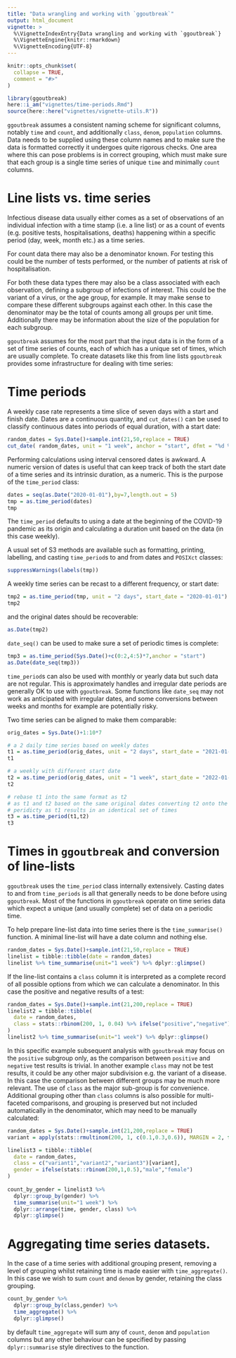 ```yaml
---
title: "Data wrangling and working with `ggoutbreak`"
output: html_document
vignette: >
  %\VignetteIndexEntry{Data wrangling and working with `ggoutbreak`}
  %\VignetteEngine{knitr::rmarkdown}
  %\VignetteEncoding{UTF-8}
---
```


```r
knitr::opts_chunk$set(
  collapse = TRUE,
  comment = "#>"
)

library(ggoutbreak)
here::i_am("vignettes/time-periods.Rmd")
source(here::here("vignettes/vignette-utils.R"))

```


`ggoutbreak` assumes a consistent naming scheme for significant columns,
notably `time` and `count`, and additionally `class`, `denom`, `population`
columns. Data needs to be supplied using these column names and to make sure the
data is formatted correctly it undergoes quite rigorous checks. One area where
this can pose problems is in correct grouping, which must make sure that each
group is a single time series of unique `time` and minimally `count` columns.

# Line lists vs. time series

Infectious disease data usually either comes as a set of observations of an
individual infection with a time stamp (i.e. a line list) or as a count of
events (e.g. positive tests, hospitalisations, deaths) happening within a
specific period (day, week, month etc.) as a time series.

For count data there may also be a denominator known. For testing this could be
the number of tests performed, or the number of patients at risk of
hospitalisation.

For both these data types there may also be a class associated with each
observation, defining a subgroup of infections of interest. This could be the
variant of a virus, or the age group, for example. It may make sense to compare
these different subgroups against each other. In this case the denominator may
be the total of counts among all groups per unit time. Additionally there may be
information about the size of the population for each subgroup.

`ggoutbreak` assumes for the most part that the input data is in the form of
a set of time series of counts, each of which has a unique set of times, which
are usually complete. To create datasets like this from line lists `ggoutbreak`
provides some infrastructure for dealing with time series:

# Time periods

A weekly case rate represents a time slice of seven days with a start and finish
date. Dates are a continuous quantity, and `cut_dates()` can be used to classify
continuous dates into periods of equal duration, with a start date:

```r
random_dates = Sys.Date()+sample.int(21,50,replace = TRUE)
cut_date( random_dates, unit = "1 week", anchor = "start", dfmt = "%d %b")
```

Performing calculations using interval censored dates is awkward. A numeric
version of dates is useful that can keep track of both the start date of a time
series and its intrinsic duration, as a numeric. This is the purpose of the
`time_period` class:

```r
dates = seq(as.Date("2020-01-01"),by=7,length.out = 5)
tmp = as.time_period(dates)
tmp
```

The `time_period` defaults to using a date at the beginning of the COVID-19 
pandemic as its origin and calculating a duration unit based on the data (in this
case weekly).

A usual set of S3 methods are available such as formatting, printing, labelling,
and casting `time_period`s to and from dates and `POSIXct` classes:

```r
suppressWarnings(labels(tmp))
```

A weekly time series can be recast to a different frequency, or start date:

```r

tmp2 = as.time_period(tmp, unit = "2 days", start_date = "2020-01-01")
tmp2

```

and the original dates should be recoverable:

```r
as.Date(tmp2)
```

`date_seq()` can be used to make sure a set of periodic times is complete:

```r

tmp3 = as.time_period(Sys.Date()+c(0:2,4:5)*7,anchor = "start")
as.Date(date_seq(tmp3))

```

`time_period`s can also be used with monthly or yearly data but such data are
not regular. This is approximately handles and irregular date periods are
generally OK to use with `ggoutbreak`. Some functions like `date_seq` may not
work as anticipated with irregular dates, and some conversions between weeks and
months for example are potentially risky.

Two time series can be aligned to make them comparable:

```r

orig_dates = Sys.Date()+1:10*7

# a 2 daily time series based on weekly dates
t1 = as.time_period(orig_dates, unit = "2 days", start_date = "2021-01-01")
t1

# a weekly with different start date
t2 = as.time_period(orig_dates, unit = "1 week", start_date = "2022-01-01")
t2

# rebase t1 into the same format as t2
# as t1 and t2 based on the same original dates converting t2 onto the same
# peridicty as t1 results in an identical set of times
t3 = as.time_period(t1,t2)
t3
```

# Times in `ggoutbreak` and conversion of line-lists

`ggoutbreak` uses the `time_period` class internally extensively. Casting dates
to and from `time_periods` is all that generally needs to be done before using 
`ggoutbreak`. Most of the functions in `ggoutbreak` operate on time series data
which expect a unique (and usually complete) set of data on a periodic time.

To help prepare line-list data into time series there is the `time_summarise()` 
function. A minimal line-list will have a date column and nothing else.


```r

random_dates = Sys.Date()+sample.int(21,50,replace = TRUE)
linelist = tibble::tibble(date = random_dates)
linelist %>% time_summarise(unit="1 week") %>% dplyr::glimpse()

```

If the line-list contains a `class` column it is interpreted as a complete
record of all possible options from which we can calculate a denominator. In
this case the positive and negative results of a test:

```r

random_dates = Sys.Date()+sample.int(21,200,replace = TRUE)
linelist2 = tibble::tibble(
  date = random_dates,
  class = stats::rbinom(200, 1, 0.04) %>% ifelse("positive","negative")
)
linelist2 %>% time_summarise(unit="1 week") %>% dplyr::glimpse()


```

In this specific example subsequent analysis with `ggoutbreak` may focus on the
`positive` subgroup only, as the comparison between `positive` and `negative`
test results is trivial. In another example `class` may not be test results, it
could be any other major subdivision e.g. the variant of a disease. In this case
the comparison between different groups may be much more relevant. The use of
`class` as the major sub-group is for convenience. Additional grouping other
than `class` columns is also possible for multi-faceted comparisons, and
grouping is preserved but not included automatically in the denominator, which
may need to be manually calculated:

```r

random_dates = Sys.Date()+sample.int(21,200,replace = TRUE)
variant = apply(stats::rmultinom(200, 1, c(0.1,0.3,0.6)), MARGIN = 2, function(x) which(x==1))

linelist3 = tibble::tibble(
  date = random_dates,
  class = c("variant1","variant2","variant3")[variant],
  gender = ifelse(stats::rbinom(200,1,0.5),"male","female")
)
  
count_by_gender = linelist3 %>% 
  dplyr::group_by(gender) %>% 
  time_summarise(unit="1 week") %>% 
  dplyr::arrange(time, gender, class) %>%
  dplyr::glimpse()

```

# Aggregating time series datasets.

In the case of a time series with additional grouping present, removing a level
of grouping whilst retaining time is made easier with `time_aggregate()`. In
this case we wish to sum `count` and `denom` by gender, retaining the class
grouping.

```r

count_by_gender %>% 
  dplyr::group_by(class,gender) %>% 
  time_aggregate() %>%
  dplyr::glimpse()

```

by default `time_aggregate` will sum any of `count`, `denom` and `population`
columns but any other behaviour can be specified by passing `dplyr::summarise`
style directives to the function.
